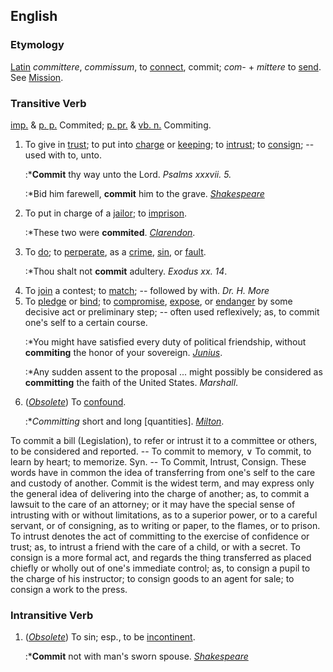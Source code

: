 ==English==

===Etymology===
[[Latin]] ''committere'', ''commissum'', to [[connect]], commit; ''com-'' + ''mittere'' to [[send]]. See [[Mission]].

===Transitive Verb===
[[imp.]] & [[p. p.]] Commited; [[p. pr.]] & [[vb. n.]] Commiting.

#To give in [[trust]]; to put into [[charge]] or [[keep]]ing; to [[intrust]]; to [[consign]]; -- used with to, unto.
#:*'''Commit''' thy way unto the Lord. ''Psalms xxxvii. 5.''
#:*Bid him farewell, '''commit''' him to the grave. ''[[Shakespeare (source)|Shakespeare]]''
#To put in charge of a [[jailor]]; to [[imprison]].
#:*These two were '''commited'''. ''[[Clarendon]]''.
#To [[do]]; to [[perperate]], as a [[crime]], [[sin]], or [[fault]].
#:*Thou shalt not '''commit''' adultery. ''Exodus xx. 14''.
#To [[join]] a contest; to [[match]]; -- followed by with. ''Dr. H. More''
#To [[pledge]] or [[bind]]; to [[compromise]], [[expose]], or [[endanger]] by some decisive act or preliminary step; -- often used reflexively; as, to commit one's self to a certain course.
#:*You might have satisfied every duty of political friendship, without '''commiting''' the honor of your sovereign. ''[[Junius]]''.
#:*Any sudden assent to the proposal ... might possibly be considered as '''committing''' the faith of the United States. ''Marshall''.
#(''[[Obsolete]]'') To [[confound]].
#:*''Committing'' short and long [quantities]. ''[[Milton]]''.

To commit a bill (Legislation), to refer or intrust it to a committee or others, to be considered and reported. -- To commit to memory, ∨ To commit, to learn by heart; to memorize. Syn. -- To Commit, Intrust, Consign. These words have in common the idea of transferring from one's self to the care and custody of another. Commit is the widest term, and may express only the general idea of delivering into the charge of another; as, to commit a lawsuit to the care of an attorney; or it may have the special sense of intrusting with or without limitations, as to a superior power, or to a careful servant, or of consigning, as to writing or paper, to the flames, or to prison. To intrust denotes the act of committing to the exercise of confidence or trust; as, to intrust a friend with the care of a child, or with a secret. To consign is a more formal act, and regards the thing transferred as placed chiefly or wholly out of one's immediate control; as, to consign a pupil to the charge of his instructor; to consign goods to an agent for sale; to consign a work to the press.

===Intransitive Verb===
#(''[[Obsolete]]'') To sin; esp., to be [[incontinent]].
#:*'''Commit''' not with man's sworn spouse. ''[[Shakespeare (source)|Shakespeare]]''